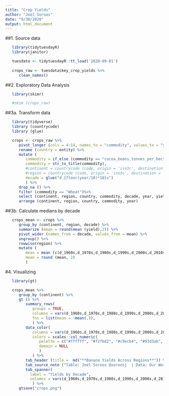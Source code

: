 ```yaml
---
title: "Crop Yields"
author: "Joel Soroos"
date: "9/30/2020"
output: html_document
---
```



##1. Source data
```r

   library(tidytuesdayR)
   library(janitor)

   tuesdata <- tidytuesdayR::tt_load('2020-09-01') 
   
   crops_raw <- tuesdata$key_crop_yields %>%
      clean_names()
```


##2. Exploratory Data Analysis
```r

   library(skimr)

   #skim (crops_raw)
```


##3a. Transform data
```r

   library(tidyverse)
   library (countrycode)
   library (glue)

   crops <- crops_raw %>%
      pivot_longer (cols = 4:14, names_to = "commodity", values_to = "yield") %>%
      rename (country = entity) %>%
      mutate (
         commodity = if_else (commodity == "cocoa_beans_tonnes_per_hectare", word(commodity, 1, sep = "_"), word (commodity, sep = "_")),
         commodity = str_to_title(commodity),
         #continent = countrycode (code, origin = 'iso3c', destination = 'continent'),
         #region = countrycode (code, origin = 'iso3c', destination = 'region23'),
         decade = glue("d_{floor(year/10)*10}s")
         ) %>%
      drop_na () %>%
      filter (commodity == "Wheat")%>%
      select (continent, region, country, commodity, decade, year, yield) %>%
      arrange (continent, region, country, commodity, year)
```


##3b. Calculate medians by decade
```r
   
   crops_mean <- crops %>%
      group_by (continent, region, decade) %>%
      summarize (mean = round(mean (yield),2)) %>%
      pivot_wider (names_from = decade, values_from = mean) %>%
      ungroup() %>%
      rowwise(region) %>%
      mutate (
         mean = mean (c(d_1960s,d_1970s,d_1980s,d_1990s,d_2000s,d_2010s), na.rm = T),
         mean = round (mean, 2)
         )
```


#4.  Visualizing
```r

   library(gt)

   crops_mean %>%
      group_by (continent) %>%
      gt () %>%
         summary_rows(
            groups = TRUE,
            columns = vars(d_1960s,d_1970s,d_1980s,d_1990s,d_2000s,d_2010s),
            fns = list(mean = ~mean(.)),
            ) %>%
         data_color(
            columns = vars(d_1960s,d_1970s,d_1980s,d_1990s,d_2000s,d_2010s),
            colors = scales::col_numeric(
               palette = c("#ffffff", "#f2fbd2", "#c9ecb4", "#93d3ab", "#35b0ab"),
               domain = NULL
               ) 
            ) %>%
         tab_header (title =  md("**Banana Yields Across Regions**")) %>%
         tab_source_note ("Table: Joel Soroos @soroosj  | Data: Our World in Data") %>%
         tab_spanner(
           label = "Yields by Decade",
           columns = vars(d_1960s,d_1970s,d_1980s,d_1990s,d_2000s,d_2010s)
            ) %>%
      gtsave("crops.png")
```